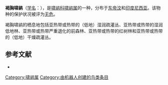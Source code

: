 {{Speciesbox
| name = 褐胸啸鹟
| image = 
| status = LC | status_system = IUCN3.1
| genus = Pachycephala
| species = orpheus
| authority = Jardine, 1849
| range_map = 
}}

'''褐胸啸鹟'''（[[学名|学名]]：{{lang|la|''Pachycephala orpheus''}}），是[[啸鹟科|啸鹟科]][[啸鹟属|啸鹟属]]的一种，分布于[[东帝汶|东帝汶]]和[[印度尼西亚|印度尼西亚]]。该物种的保护状况被评为[[无危|无危]]。

褐胸啸鹟的栖息地包括亚热带或热带的（低地）湿润疏灌丛、亚热带或热带的湿润低地林、亚热带或热带严重退化的前森林、亚热带或热带的红树林和亚热带或热带的（低地）干燥疏灌丛。

== 参考文献 ==
*{{cite web|url=http://www.birdlife.org/datazone/speciesfactsheet.php?id=5651&m=0|title=Pachycephala orpheus|publisher=[[国际鸟盟|BirdLife.org]]|accessdate=2011-06-27}}
{{Taxonbar|from=Q1302882}}

[[Category:啸鹟属|Category:啸鹟属]]
[[Category:由机器人创建的鸟类条目|Category:由机器人创建的鸟类条目]]